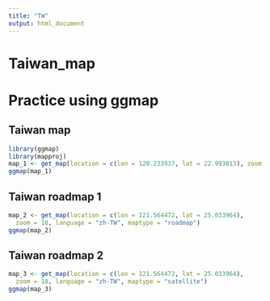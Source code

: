 ```yaml
---
title: "TW"
output: html_document
---
```

# Taiwan_map
# Practice using ggmap

## Taiwan map
```R
library(ggmap)
library(mapproj)
map_1 <- get_map(location = c(lon = 120.233937, lat = 22.993013), zoom = 5)
ggmap(map_1)
```

## Taiwan roadmap 1
```R
map_2 <- get_map(location = c(lon = 121.564472, lat = 25.033964),
  zoom = 18, language = "zh-TW", maptype = "roadmap")
ggmap(map_2)
```

## Taiwan roadmap 2
```R
map_3 <- get_map(location = c(lon = 121.564472, lat = 25.033964),
  zoom = 18, language = "zh-TW", maptype = "satellite")
ggmap(map_3)
```